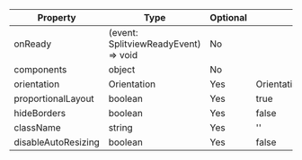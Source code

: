 | Property            | Type                                 | Optional | Default                | Description |
| ------------------- | ------------------------------------ | -------- | ---------------------- | ----------- |
| onReady             | (event: SplitviewReadyEvent) => void | No       |                        |             |
| components          | object                               | No       |                        |             |
| orientation         | Orientation                          | Yes      | Orientation.HORIZONTAL |             |
| proportionalLayout  | boolean                              | Yes      | true                   |             |
| hideBorders         | boolean                              | Yes      | false                  |             |
| className           | string                               | Yes      | ''                     |             |
| disableAutoResizing | boolean                              | Yes      | false                  |             |

